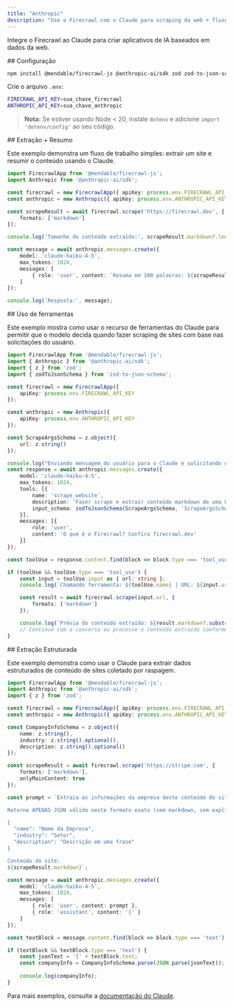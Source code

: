 ```yaml
---
title: "Anthropic"
description: "Use o Firecrawl com o Claude para scraping da web + fluxos de IA"
---
```


Integre o Firecrawl ao Claude para criar aplicativos de IA baseados em dados da web.

<div id="setup">
  ## Configuração
</div>

```bash
npm install @mendable/firecrawl-js @anthropic-ai/sdk zod zod-to-json-schema
```

Crie o arquivo `.env`:

```bash
FIRECRAWL_API_KEY=sua_chave_firecrawl
ANTHROPIC_API_KEY=sua_chave_anthropic
```

> **Nota:** Se estiver usando Node &lt; 20, instale `dotenv` e adicione `import 'dotenv/config'` ao seu código.


<div id="scrape-summarize">
  ## Extração + Resumo
</div>

Este exemplo demonstra um fluxo de trabalho simples: extrair um site e resumir o conteúdo usando o Claude.

```typescript
import FirecrawlApp from '@mendable/firecrawl-js';
import Anthropic from '@anthropic-ai/sdk';

const firecrawl = new FirecrawlApp({ apiKey: process.env.FIRECRAWL_API_KEY });
const anthropic = new Anthropic({ apiKey: process.env.ANTHROPIC_API_KEY });

const scrapeResult = await firecrawl.scrape('https://firecrawl.dev', {
    formats: ['markdown']
});

console.log('Tamanho do conteúdo extraído:', scrapeResult.markdown?.length);

const message = await anthropic.messages.create({
    model: 'claude-haiku-4-5',
    max_tokens: 1024,
    messages: [
        { role: 'user', content: `Resuma em 100 palavras: ${scrapeResult.markdown}` }
    ]
});

console.log('Resposta:', message);
```


<div id="tool-use">
  ## Uso de ferramentas
</div>

Este exemplo mostra como usar o recurso de ferramentas do Claude para permitir que o modelo decida quando fazer scraping de sites com base nas solicitações do usuário.

```typescript
import FirecrawlApp from '@mendable/firecrawl-js';
import { Anthropic } from '@anthropic-ai/sdk';
import { z } from 'zod';
import { zodToJsonSchema } from 'zod-to-json-schema';

const firecrawl = new FirecrawlApp({
    apiKey: process.env.FIRECRAWL_API_KEY
});

const anthropic = new Anthropic({
    apiKey: process.env.ANTHROPIC_API_KEY
});

const ScrapeArgsSchema = z.object({
    url: z.string()
});

console.log("Enviando mensagem do usuário para o Claude e solicitando uso de ferramenta, se necessário...");
const response = await anthropic.messages.create({
    model: 'claude-haiku-4-5',
    max_tokens: 1024,
    tools: [{
        name: 'scrape_website',
        description: 'Fazer scrape e extrair conteúdo markdown de uma URL de site',
        input_schema: zodToJsonSchema(ScrapeArgsSchema, 'ScrapeArgsSchema') as any
    }],
    messages: [{
        role: 'user',
        content: 'O que é o Firecrawl? Confira firecrawl.dev'
    }]
});

const toolUse = response.content.find(block => block.type === 'tool_use');

if (toolUse && toolUse.type === 'tool_use') {
    const input = toolUse.input as { url: string };
    console.log(`Chamando ferramenta: ${toolUse.name} | URL: ${input.url}`);

    const result = await firecrawl.scrape(input.url, {
        formats: ['markdown']
    });

    console.log(`Prévia do conteúdo extraído: ${result.markdown?.substring(0, 300)}...`);
    // Continue com a conversa ou processe o conteúdo extraído conforme necessário
}
```


<div id="structured-extraction">
  ## Extração Estruturada
</div>

Este exemplo demonstra como usar o Claude para extrair dados estruturados de conteúdo de sites coletado por raspagem.

```typescript
import FirecrawlApp from '@mendable/firecrawl-js';
import Anthropic from '@anthropic-ai/sdk';
import { z } from 'zod';

const firecrawl = new FirecrawlApp({ apiKey: process.env.FIRECRAWL_API_KEY });
const anthropic = new Anthropic({ apiKey: process.env.ANTHROPIC_API_KEY });

const CompanyInfoSchema = z.object({
    name: z.string(),
    industry: z.string().optional(),
    description: z.string().optional()
});

const scrapeResult = await firecrawl.scrape('https://stripe.com', {
    formats: ['markdown'],
    onlyMainContent: true
});

const prompt = `Extraia as informações da empresa deste conteúdo do site.

Retorne APENAS JSON válido neste formato exato (sem markdown, sem explicação):

{
  "name": "Nome da Empresa",
  "industry": "Setor",
  "description": "Descrição em uma frase"
}

Conteúdo do site:
${scrapeResult.markdown}`;

const message = await anthropic.messages.create({
    model: 'claude-haiku-4-5',
    max_tokens: 1024,
    messages: [
        { role: 'user', content: prompt },
        { role: 'assistant', content: '{' }
    ]
});

const textBlock = message.content.find(block => block.type === 'text');

if (textBlock && textBlock.type === 'text') {
    const jsonText = '{' + textBlock.text;
    const companyInfo = CompanyInfoSchema.parse(JSON.parse(jsonText));
  
    console.log(companyInfo);
}
```

Para mais exemplos, consulte a [documentação do Claude](https://docs.anthropic.com/claude/docs).
